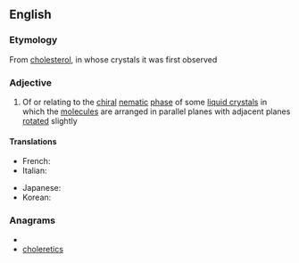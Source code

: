 ==English==

===Etymology===
From [[cholesterol]], in whose crystals it was first observed

===Adjective===
{{en-adj}}

# {{physics}} Of or relating to the [[chiral]] [[nematic]] [[phase]] of some [[liquid crystal]]s in which the [[molecule]]s are arranged in parallel planes with adjacent planes [[rotated]] slightly

====Translations====
{{trans-top}}
* French: {{t|fr|cholestérique}}
* Italian: {{t-|it|colesterico}}
{{trans-mid}}
* Japanese: {{t|ja|コレステリック|tr=koresuterikku|sc=Jpan}}
* Korean: {{t|ko|콜레스테릭|tr=kolleseuterik|sc=Kore}}
{{trans-bottom}}

===Anagrams===
* {{alphagram|cceehilorst}}
* [[choleretics#English|choleretics]]